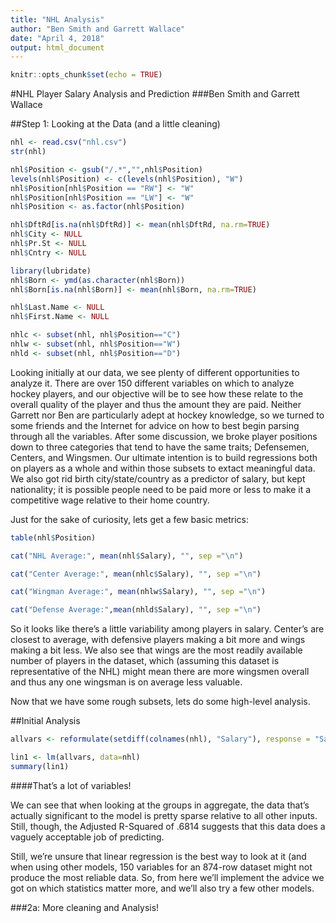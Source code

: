---
title: "NHL Analysis"
author: "Ben Smith and Garrett Wallace"
date: "April 4, 2018"
output: html_document
---
<div class="fold s o">
```{r setup, include=FALSE}
knitr::opts_chunk$set(echo = TRUE)
```

#NHL Player Salary Analysis and Prediction
###Ben Smith and Garrett Wallace





##Step 1: Looking at the Data (and a little cleaning)

```{r}
nhl <- read.csv("nhl.csv")
str(nhl)
```

```{r echo=FALSE}
nhl$Position <- gsub("/.*","",nhl$Position)
levels(nhl$Position) <- c(levels(nhl$Position), "W")
nhl$Position[nhl$Position == "RW"] <- "W"
nhl$Position[nhl$Position == "LW"] <- "W"
nhl$Position <- as.factor(nhl$Position)

nhl$DftRd[is.na(nhl$DftRd)] <- mean(nhl$DftRd, na.rm=TRUE)
nhl$City <- NULL
nhl$Pr.St <- NULL
nhl$Cntry <- NULL

library(lubridate)
nhl$Born <- ymd(as.character(nhl$Born))
nhl$Born[is.na(nhl$Born)] <- mean(nhl$Born, na.rm=TRUE)

nhl$Last.Name <- NULL
nhl$First.Name <- NULL

nhlc <- subset(nhl, nhl$Position=="C")
nhlw <- subset(nhl, nhl$Position=="W")
nhld <- subset(nhl, nhl$Position=="D")
```


Looking initially at our data, we see plenty of different opportunities to analyze it. There are over 150 different variables on which to analyze hockey players, and our objective will be to see how these relate to the overall quality of the player and thus the amount they are paid. Neither Garrett nor Ben are particularly adept at hockey knowledge, so we turned to some friends and the Internet for advice on how to best begin parsing through all the variables. After some discussion, we broke player positions down to three categories that tend to have the same traits; Defensemen, Centers, and Wingsmen. Our ultimate intention is to build regressions both on players as a whole and within those subsets to extact meaningful data. We also got rid birth city/state/country as a predictor of salary, but kept nationality; it is possible people need to be paid more or less to make it a competitive wage relative to their home country. 

Just for the sake of curiosity, lets get a few basic metrics:


```{r echo=FALSE}

table(nhl$Position)

cat("NHL Average:", mean(nhl$Salary), "", sep ="\n")

cat("Center Average:", mean(nhlc$Salary), "", sep ="\n")

cat("Wingman Average:", mean(nhlw$Salary), "", sep ="\n")

cat("Defense Average:",mean(nhld$Salary), "", sep ="\n")
```



So it looks like there's a little variability among players in salary. Center's are closest to average, with defensive players making a bit more and wings making a bit less. We also see that wings are the most readily available number of players in the dataset, which (assuming this dataset is representative of the NHL) might mean there are more wingsmen overall and thus any one wingsman is on average less valuable. 

Now that we have some rough subsets, lets do some high-level analysis. 



##Initial Analysis

```{r}
allvars <- reformulate(setdiff(colnames(nhl), "Salary"), response = "Salary")

lin1 <- lm(allvars, data=nhl)
summary(lin1)
```



####That's a lot of variables!

We can see that when looking at the groups in aggregate, the data that's actually significant to the model is pretty sparse relative to all other inputs. Still, though, the Adjusted R-Squared of .6814 suggests that this data does a vaguely acceptable job of predicting.

Still, we're unsure that linear regression is the best way to look at it (and when using other models, 150 variables for an 874-row dataset might not produce the most reliable data. So, from here we'll implement the advice we got on which statistics matter more, and we'll also try a few other models.
  
  

###2a: More cleaning and Analysis!





</div>
